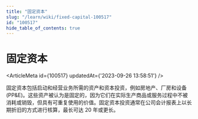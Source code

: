 ```yaml
---
title: "固定资本"
slug: "/learn/wiki/fixed-capital-100517"
id: "100517"
hide_table_of_contents: true
---
```



# 固定资本

<ArticleMeta id={100517} updatedAt={'2023-09-26 13:58:51'} />
<div className='border-solid border-b border-t-0 my-4 border-[var(--ifm-color-gray-300)]' />

固定资本包括启动和经营业务所需的资产和资本投资，例如房地产、厂房和设备 (PP&E)。这些资产被认为是固定的，因为它们在实际生产商品或服务过程中不被消耗或销毁，但具有可重复使用的价值。固定资本投资通常在公司会计报表上以长期折旧的方式进行核算，最长可达 20 年或更长。
